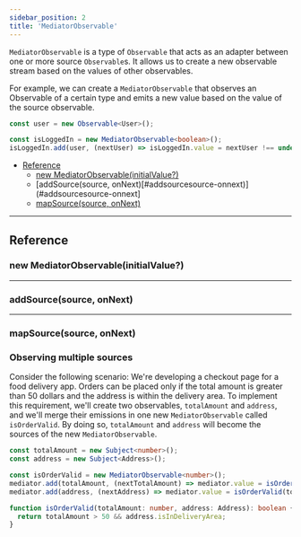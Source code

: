 ```yaml
---
sidebar_position: 2
title: 'MediatorObservable'
---
```


`MediatorObservable` is a type of `Observable` that acts as an adapter between one or more source `Observable`s. It allows us to create a new observable stream based on the values of other observables.

For example, we can create a `MediatorObservable` that observes an Observable of a certain type and emits a new value based on the value of the source observable. 

```ts
const user = new Observable<User>();

const isLoggedIn = new MediatorObservable<boolean>();
isLoggedIn.add(user, (nextUser) => isLoggedIn.value = nextUser !== undefined);
```

* [Reference](#reference)
  * [new MediatorObservable(initialValue?)](#new-observableinitialvalue)
  * [addSource(source, onNext)[#addsourcesource-onnext)](#addsourcesource-onnext]
  * [mapSource(source, onNext)](#mapsourcesource-onnext)
___
## Reference
### new MediatorObservable(initialValue?)
___
### addSource(source, onNext)
___
### mapSource(source, onNext)


### Observing multiple sources
Consider the following scenario: We're developing a checkout page for a food delivery app. Orders can be placed only if the total amount is greater than 50 dollars and the address is within the delivery area.
To implement this requirement, we'll create two observables, `totalAmount` and `address`, and we'll merge their emissions in one new `MediatorObservable` called `isOrderValid`. By doing so, `totalAmount` and `address` will become the sources of the new `MediatorObservable`. 

```ts
const totalAmount = new Subject<number>();
const address = new Subject<Address>();

const isOrderValid = new MediatorObservable<number>();
mediator.add(totalAmount, (nextTotalAmount) => mediator.value = isOrderValid(nextTotalAmount, address.value));
mediator.add(address, (nextAddress) => mediator.value = isOrderValid(totalAmount.value, nextAddress));

function isOrderValid(totalAmount: number, address: Address): boolean {
  return totalAmount > 50 && address.isInDeliveryArea;
}
```



